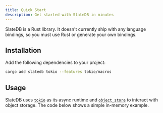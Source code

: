 ```yaml
---
title: Quick Start
description: Get started with SlateDB in minutes
---
```


SlateDB is a Rust library. It doesn't currently ship with any language bindings, so you must use Rust or generate your own bindings.

## Installation

Add the following dependencies to your project:

```bash
cargo add slatedb tokio --features tokio/macros
```

## Usage

SlateDB uses [`tokio`](https://crates.io/crates/tokio) as its async runtime and [`object_store`](https://docs.rs/object_store/latest/object_store/) to interact with object storage. The code below shows a simple in-memory example.


<Code code={fullExample} lang="rust" title="main.rs" />
